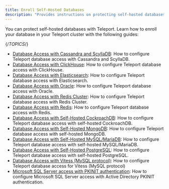 ```yaml
---
title: Enroll Self-Hosted Databases
description: "Provides instructions on protecting self-hosted databases in your infrastructure with Teleport."
---
```


You can protect self-hosted databases with Teleport. Learn how to enroll your
database in your Teleport cluster with the following guides:

{/*TOPICS*/}

- [Database Access with Cassandra and ScyllaDB](enroll-self-hosted-databases/cassandra-self-hosted.mdx): How to configure Teleport database access with Cassandra and ScyllaDB.
- [Database Access with ClickHouse](enroll-self-hosted-databases/clickhouse-self-hosted.mdx): How to configure Teleport database access with ClickHouse.
- [Database Access with Elasticsearch](enroll-self-hosted-databases/elastic.mdx): How to configure Teleport database access with Elasticsearch.
- [Database Access with Oracle](enroll-self-hosted-databases/oracle-self-hosted.mdx): How to configure Teleport database access with Oracle.
- [Database Access with Redis Cluster](enroll-self-hosted-databases/redis-cluster.mdx): How to configure Teleport database access with Redis Cluster.
- [Database Access with Redis](enroll-self-hosted-databases/redis.mdx): How to configure Teleport database access with Redis.
- [Database Access with Self-Hosted CockroachDB](enroll-self-hosted-databases/cockroachdb-self-hosted.mdx): How to configure Teleport database access with self-hosted CockroachDB.
- [Database Access with Self-Hosted MongoDB](enroll-self-hosted-databases/mongodb-self-hosted.mdx): How to configure Teleport database access with self-hosted MongoDB.
- [Database Access with Self-Hosted MySQL/MariaDB](enroll-self-hosted-databases/mysql-self-hosted.mdx): How to configure Teleport database access with self-hosted MySQL/MariaDB.
- [Database Access with Self-Hosted PostgreSQL](enroll-self-hosted-databases/postgres-self-hosted.mdx): How to configure Teleport database access with self-hosted PostgreSQL.
- [Database Access with Vitess (MySQL protocol)](enroll-self-hosted-databases/vitess.mdx): How to configure Teleport database access for Vitess (MySQL protocol)
- [Microsoft SQL Server access with PKINIT authentication](enroll-self-hosted-databases/sql-server-ad-pkinit.mdx): How to configure Microsoft SQL Server access with Active Directory PKINIT authentication.
